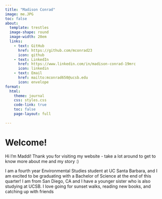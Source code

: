 ```yaml
---
title: "Madison Conrad"
image: me.JPG
toc: false
about:
  template: trestles
  image-shape: round
  image-width: 20em
  links:
    - text: GitHub
      href: https://github.com/mconrad23
      icon: github
    - text: LinkedIn
      href: https://www.linkedin.com/in/madison-conrad-19mrc
      icon: linkedin
    - text: Email
      href: mailto:mconrad650@ucsb.edu
      icon: envelope
format:
  html:
    theme: journal
    css: styles.css
    code-link: true
    toc: false
    page-layout: full
    
---
```


# Welcome! 

Hi I'm Maddi! Thank you for visiting my website - take a lot around to get to know more about me and my story :) 

I am a fourth year Environmental Studies student at UC Santa Barbara, and I am excited to be graduating with a Bachelor of Science at the end of this quarter! I am from San Diego, CA and I have a younger sister who is also studying at UCSB. I love going for sunset walks, reading new books, and catching up with friends


